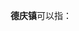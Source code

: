'''德庆镇'''可以指：
{{PRC admin/disambig|54/01/26/100/000|54/24/28/103/000|54/01/25/204/000}}
{{disambig|cat=三字中国镇名消歧义}}